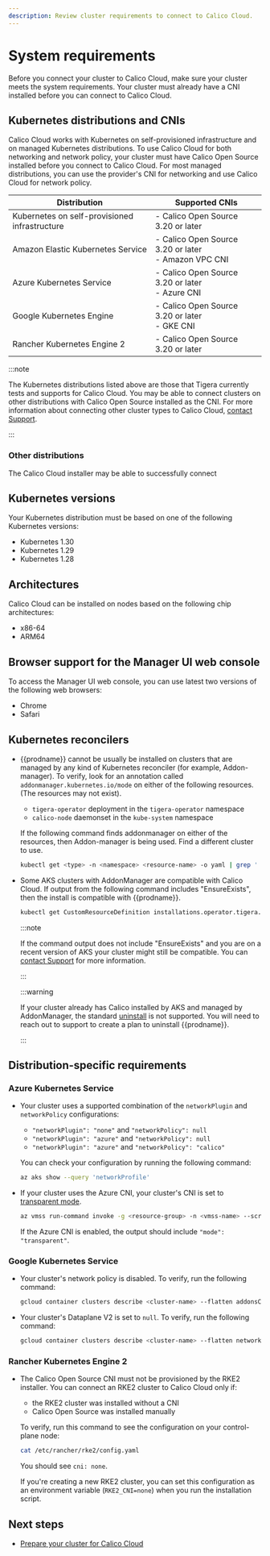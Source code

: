 ```yaml
---
description: Review cluster requirements to connect to Calico Cloud.
---
```


# System requirements

Before you connect your cluster to Calico Cloud, make sure your cluster meets the system requirements.
Your cluster must already have a CNI installed before you can connect to Calico Cloud.

<!--  This file is referenced in the manager UI and its location should not be changed with accounting for references from pendo/manager UI. A symlink so this file exists at install/system-requirements.  -->

## Kubernetes distributions and CNIs

Calico Cloud works with Kubernetes on self-provisioned infrastructure and on managed Kubernetes distributions.
To use Calico Cloud for both networking and network policy, your cluster must have Calico Open Source installed before you connect to Calico Cloud.
For most managed distributions, you can use the provider's CNI for networking and use Calico Cloud for network policy.

| Distribution | Supported CNIs |
| --- | --- |
| Kubernetes on self-provisioned infrastructure | - Calico Open Source 3.20 or later |
| Amazon Elastic Kubernetes Service | - Calico Open Source 3.20 or later<br/> - Amazon VPC CNI |
| Azure Kubernetes Service | - Calico Open Source 3.20 or later<br/> - Azure CNI |
| Google Kubernetes Engine | - Calico Open Source 3.20 or later<br/> - GKE CNI |
| Rancher Kubernetes Engine 2 | - Calico Open Source 3.20 or later |

:::note

The Kubernetes distributions listed above are those that Tigera currently tests and supports for Calico Cloud.
You may be able to connect clusters on other distributions with Calico Open Source installed as the CNI.
For more information about connecting other cluster types to Calico Cloud, [contact Support](https://tigeraio.my.site.com/community/s/login/).

:::

### Other distributions

The Calico Cloud installer may be able to successfully connect

## Kubernetes versions

Your Kubernetes distribution must be based on one of the following Kubernetes versions:
* Kubernetes 1.30
* Kubernetes 1.29
* Kubernetes 1.28

## Architectures

Calico Cloud can be installed on nodes based on the following chip architectures:
* x86-64
* ARM64

## Browser support for the Manager UI web console

To access the Manager UI web console, you can use latest two versions of the following web browsers:
* Chrome
* Safari

## Kubernetes reconcilers

* {{prodname}} cannot be usually be installed on clusters that are managed by any kind of Kubernetes reconciler (for example, Addon-manager). To verify, look for an annotation called `addonmanager.kubernetes.io/mode` on either of the following resources. (The resources may not exist).

  * `tigera-operator` deployment in the `tigera-operator` namespace
  * `calico-node` daemonset in the `kube-system` namespace

  If the following command finds addonmanager on either of the resources, then Addon-manager is being used. Find a different cluster to use.

  ```bash
  kubectl get <type> -n <namespace> <resource-name> -o yaml | grep ' addonmanager.kubernetes.io/mode:'
  ```
* Some AKS clusters with AddonManager are compatible with Calico Cloud.
  If output from the following command includes "EnsureExists", then the install is compatible with {{prodname}}.

  ```bash
  kubectl get CustomResourceDefinition installations.operator.tigera.io -o yaml | grep ' addonmanager.kubernetes.io/mode:'
  ```

  :::note

  If the command output does not include "EnsureExists" and you are on a recent version of AKS your cluster might still be compatible.
  You can [contact Support](https://tigeraio.my.site.com/community/s/login/) for more information.

  :::

  :::warning

  If your cluster already has Calico installed by AKS and managed by AddonManager, the standard [uninstall](../operations/disconnect.mdx)
  is not supported. You will need to reach out to support to create a plan to uninstall {{prodname}}.

  :::


## Distribution-specific requirements

### Azure Kubernetes Service

* Your cluster uses a supported combination of the `networkPlugin` and `networkPolicy` configurations:
  - `"networkPlugin": "none"` and `"networkPolicy": null`
  - `"networkPlugin": "azure"` and `"networkPolicy": null`
  - `"networkPlugin": "azure"` and `"networkPolicy": "calico"`

  You can check your configuration by running the following command:

  ```bash
  az aks show --query 'networkProfile'
  ```

* If your cluster uses the Azure CNI, your cluster's CNI is set to [transparent mode](https://docs.microsoft.com/en-us/azure/aks/faq#what-is-azure-cni-transparent-mode-vs-bridge-mode).

  ```bash
  az vmss run-command invoke -g <resource-group> -n <vmss-name> --scripts "cat /etc/cni/net.d/*" --command-id RunShellScript --instance-id 0 --query 'value[0].message'
  ```

  If the Azure CNI is enabled, the output should include `"mode": "transparent"`.

### Google Kubernetes Service

* Your cluster's network policy is disabled.
  To verify, run the following command:

  ```bash
  gcloud container clusters describe <cluster-name> --flatten addonsConfig.networkPolicyConfig.disabled
  ```

* Your cluster's Dataplane V2 is set to `null`.
  To verify, run the following command:

  ```bash
  gcloud container clusters describe <cluster-name> --flatten networkConfig.datapathProvider
  ```

### Rancher Kubernetes Engine 2

* The Calico Open Source CNI must not be provisioned by the RKE2 installer.
  You can connect an RKE2 cluster to Calico Cloud only if:
  * the RKE2 cluster was installed without a CNI
  * Calico Open Source was installed manually

  To verify, run this command to see the configuration on your control-plane node:

  ```bash
  cat /etc/rancher/rke2/config.yaml
  ```
  You should see `cni: none`.

  If you're creating a new RKE2 cluster, you can set this configuration as an environment variable (`RKE2_CNI=none`) when you run the installation script.

## Next steps

* [Prepare your cluster for Calico Cloud](prepare-cluster.mdx)